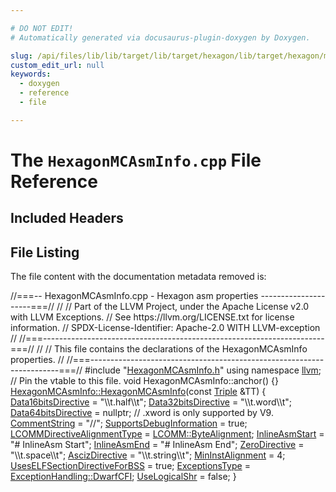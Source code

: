 ```yaml
---

# DO NOT EDIT!
# Automatically generated via docusaurus-plugin-doxygen by Doxygen.

slug: /api/files/lib/lib/target/lib/target/hexagon/lib/target/hexagon/mctargetdesc/hexagonmcasminfo-cpp
custom_edit_url: null
keywords:
  - doxygen
  - reference
  - file

---
```





# The `HexagonMCAsmInfo.cpp` File Reference

<DoxygenPage pluginConfig={pluginConfig}>



## Included Headers

<IncludesList>
<IncludesListItem
  filePath="HexagonMCAsmInfo.h"
  permalink="/docs/api/files/lib/lib/target/lib/target/hexagon/lib/target/hexagon/mctargetdesc/hexagonmcasminfo-h"
  isLocal="true" />
</IncludesList>


## File Listing

The file content with the documentation metadata removed is:

<ProgramListing>

<Link id="l00001" /><CodeLine lineNumber="1"><span class="doxyHighlightComment">//===-- HexagonMCAsmInfo.cpp - Hexagon asm properties ---------------------===//</span></CodeLine>
<Link id="l00002" /><CodeLine lineNumber="2"><span class="doxyHighlightComment">//</span></CodeLine>
<Link id="l00003" /><CodeLine lineNumber="3"><span class="doxyHighlightComment">// Part of the LLVM Project, under the Apache License v2.0 with LLVM Exceptions.</span></CodeLine>
<Link id="l00004" /><CodeLine lineNumber="4"><span class="doxyHighlightComment">// See https://llvm.org/LICENSE.txt for license information.</span></CodeLine>
<Link id="l00005" /><CodeLine lineNumber="5"><span class="doxyHighlightComment">// SPDX-License-Identifier: Apache-2.0 WITH LLVM-exception</span></CodeLine>
<Link id="l00006" /><CodeLine lineNumber="6"><span class="doxyHighlightComment">//</span></CodeLine>
<Link id="l00007" /><CodeLine lineNumber="7"><span class="doxyHighlightComment">//===----------------------------------------------------------------------===//</span></CodeLine>
<Link id="l00008" /><CodeLine lineNumber="8"><span class="doxyHighlightComment">//</span></CodeLine>
<Link id="l00009" /><CodeLine lineNumber="9"><span class="doxyHighlightComment">// This file contains the declarations of the HexagonMCAsmInfo properties.</span></CodeLine>
<Link id="l00010" /><CodeLine lineNumber="10"><span class="doxyHighlightComment">//</span></CodeLine>
<Link id="l00011" /><CodeLine lineNumber="11"><span class="doxyHighlightComment">//===----------------------------------------------------------------------===//</span></CodeLine>
<Link id="l00012" /><CodeLine lineNumber="12"></CodeLine>
<Link id="l00013" /><CodeLine lineNumber="13"><span class="doxyHighlightPreprocessor">#include &quot;<a href="/docs/api/files/lib/lib/target/lib/target/hexagon/lib/target/hexagon/mctargetdesc/hexagonmcasminfo-h">HexagonMCAsmInfo.h</a>&quot;</span></CodeLine>
<Link id="l00014" /><CodeLine lineNumber="14"></CodeLine>
<Link id="l00015" /><CodeLine lineNumber="15"><span class="doxyHighlightKeyword">using namespace </span><span class="doxyHighlight"><a href="/docs/api/namespaces/llvm">llvm</a>;</span></CodeLine>
<Link id="l00016" /><CodeLine lineNumber="16"></CodeLine>
<Link id="l00017" /><CodeLine lineNumber="17"><span class="doxyHighlightComment">// Pin the vtable to this file.</span></CodeLine>
<Link id="l00018" /><CodeLine lineNumber="18"><span class="doxyHighlightKeywordType">void</span><span class="doxyHighlight"> HexagonMCAsmInfo::anchor() &#123;&#125;</span></CodeLine>
<Link id="l00019" /><CodeLine lineNumber="19"></CodeLine>
<Link id="l00020" /><CodeLine lineNumber="20" lineLink="/docs/api/classes/llvm/hexagonmcasminfo/#a2061d1a4b4c4bed067128048836320d5"><span class="doxyHighlight"><a href="/docs/api/classes/llvm/hexagonmcasminfo/#a2061d1a4b4c4bed067128048836320d5">HexagonMCAsmInfo::HexagonMCAsmInfo</a>(</span><span class="doxyHighlightKeyword">const</span><span class="doxyHighlight"> <a href="/docs/api/classes/llvm/triple">Triple</a> &amp;TT) &#123;</span></CodeLine>
<Link id="l00021" /><CodeLine lineNumber="21"><span class="doxyHighlight">  <a href="/docs/api/classes/llvm/mcasminfo/#a035c98c0423e6dd21ec2ea039f762440">Data16bitsDirective</a> = </span><span class="doxyHighlightStringLiteral">&quot;\\t.half\\t&quot;</span><span class="doxyHighlight">;</span></CodeLine>
<Link id="l00022" /><CodeLine lineNumber="22"><span class="doxyHighlight">  <a href="/docs/api/classes/llvm/mcasminfo/#a620b2ebe9e68a34106b7bdcc4220c6b2">Data32bitsDirective</a> = </span><span class="doxyHighlightStringLiteral">&quot;\\t.word\\t&quot;</span><span class="doxyHighlight">;</span></CodeLine>
<Link id="l00023" /><CodeLine lineNumber="23"><span class="doxyHighlight">  <a href="/docs/api/classes/llvm/mcasminfo/#a3c136967a2fc9489724bcd8706a16fed">Data64bitsDirective</a> = </span><span class="doxyHighlightKeyword">nullptr</span><span class="doxyHighlight">;  </span><span class="doxyHighlightComment">// .xword is only supported by V9.</span></CodeLine>
<Link id="l00024" /><CodeLine lineNumber="24"><span class="doxyHighlight">  <a href="/docs/api/classes/llvm/mcasminfo/#af30c385b021a371a04bacd22cef94c7b">CommentString</a> = </span><span class="doxyHighlightStringLiteral">&quot;//&quot;</span><span class="doxyHighlight">;</span></CodeLine>
<Link id="l00025" /><CodeLine lineNumber="25"><span class="doxyHighlight">  <a href="/docs/api/classes/llvm/mcasminfo/#a98f40236cfff7278d4b57633fad2245d">SupportsDebugInformation</a> = </span><span class="doxyHighlightKeyword">true</span><span class="doxyHighlight">;</span></CodeLine>
<Link id="l00026" /><CodeLine lineNumber="26"></CodeLine>
<Link id="l00027" /><CodeLine lineNumber="27"><span class="doxyHighlight">  <a href="/docs/api/classes/llvm/mcasminfo/#a6f7c7ae850927432e251d9a5f8bb0537">LCOMMDirectiveAlignmentType</a> = <a href="/docs/api/namespaces/llvm/lcomm/#aae933cd10a930a5312da96502035e331a310fe8dc05086ce23b6826ccb3c37fc7">LCOMM::ByteAlignment</a>;</span></CodeLine>
<Link id="l00028" /><CodeLine lineNumber="28"><span class="doxyHighlight">  <a href="/docs/api/classes/llvm/mcasminfo/#a87ec076e2f46691b519f60545904269c">InlineAsmStart</a> = </span><span class="doxyHighlightStringLiteral">&quot;# InlineAsm Start&quot;</span><span class="doxyHighlight">;</span></CodeLine>
<Link id="l00029" /><CodeLine lineNumber="29"><span class="doxyHighlight">  <a href="/docs/api/classes/llvm/mcasminfo/#aa238b30c1afd57422b374a9cb2edc4df">InlineAsmEnd</a> = </span><span class="doxyHighlightStringLiteral">&quot;# InlineAsm End&quot;</span><span class="doxyHighlight">;</span></CodeLine>
<Link id="l00030" /><CodeLine lineNumber="30"><span class="doxyHighlight">  <a href="/docs/api/classes/llvm/mcasminfo/#acf84c6bd03a785a251784cad666d9ee1">ZeroDirective</a> = </span><span class="doxyHighlightStringLiteral">&quot;\\t.space\\t&quot;</span><span class="doxyHighlight">;</span></CodeLine>
<Link id="l00031" /><CodeLine lineNumber="31"><span class="doxyHighlight">  <a href="/docs/api/classes/llvm/mcasminfo/#ad8520723e634e656d2a8219e0cf19ba7">AscizDirective</a> = </span><span class="doxyHighlightStringLiteral">&quot;\\t.string\\t&quot;</span><span class="doxyHighlight">;</span></CodeLine>
<Link id="l00032" /><CodeLine lineNumber="32"></CodeLine>
<Link id="l00033" /><CodeLine lineNumber="33"><span class="doxyHighlight">  <a href="/docs/api/classes/llvm/mcasminfo/#a139e22bc2c357349563ce30a503d13fd">MinInstAlignment</a> = 4;</span></CodeLine>
<Link id="l00034" /><CodeLine lineNumber="34"><span class="doxyHighlight">  <a href="/docs/api/classes/llvm/mcasminfo/#a9209a7aeb154de066a5f7ed6087892cc">UsesELFSectionDirectiveForBSS</a>  = </span><span class="doxyHighlightKeyword">true</span><span class="doxyHighlight">;</span></CodeLine>
<Link id="l00035" /><CodeLine lineNumber="35"><span class="doxyHighlight">  <a href="/docs/api/classes/llvm/mcasminfo/#a500ba2b2c0203d1d53b83a649551a6b5">ExceptionsType</a> = <a href="/docs/api/namespaces/llvm/#a2ca3855108426698ff21517a7c884c84ab4fe87e4046ecd1f9f3d96bbf63822b3">ExceptionHandling::DwarfCFI</a>;</span></CodeLine>
<Link id="l00036" /><CodeLine lineNumber="36"><span class="doxyHighlight">  <a href="/docs/api/classes/llvm/mcasminfo/#a68d0ce091e24acdd9c867990f7a94b56">UseLogicalShr</a> = </span><span class="doxyHighlightKeyword">false</span><span class="doxyHighlight">;</span></CodeLine>
<Link id="l00037" /><CodeLine lineNumber="37"><span class="doxyHighlight">&#125;</span></CodeLine>

</ProgramListing>


</DoxygenPage>
